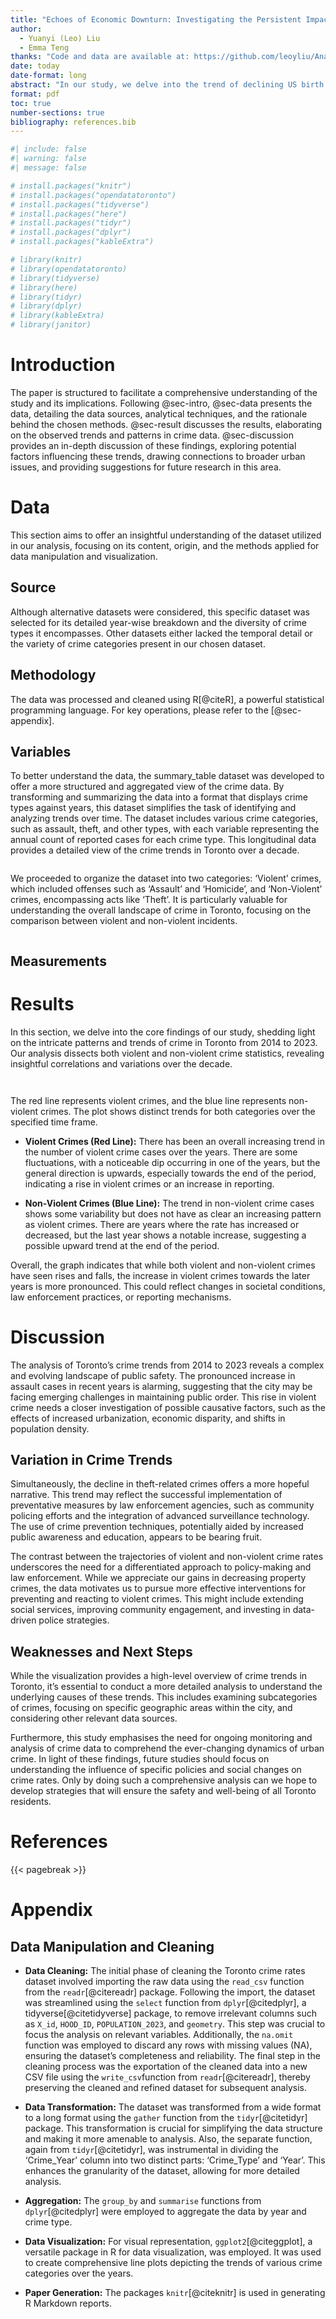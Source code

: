 ```yaml
---
title: "Echoes of Economic Downturn: Investigating the Persistent Impact of the Great Recession on Birth Rates Among Young Americans"
author: 
  - Yuanyi (Leo) Liu
  - Emma Teng
thanks: "Code and data are available at: https://github.com/leoyliu/Analyzing-the-Great-Recession-s-Impact-on-Young-Americans-Birth-Rates/tree/main. A replication of various aspects in this paper are available at: https://doi.org/10.48152/ssrp-srs6-t802"
date: today
date-format: long
abstract: "In our study, we delve into the trend of declining US birth rates among young individuals, particularly in light of the Great Recession's aftermath. By examining similar demographic and cohort factors as Kearney et al. (2022), we extend the investigation to include the potential influences of the feminist movement and advancements in technology and media. Our findings align with Kearney et al., reinforcing the notion of changing priorities among younger generations. This replication highlights the complex interplay of societal shifts and economic conditions on fertility decisions, offering a nuanced understanding of contemporary demographic trends."
format: pdf
toc: true
number-sections: true
bibliography: references.bib
---
```


```r
#| include: false
#| warning: false
#| message: false

# install.packages("knitr")
# install.packages("opendatatoronto")
# install.packages("tidyverse")
# install.packages("here")
# install.packages("tidyr")
# install.packages("dplyr")
# install.packages("kableExtra")

# library(knitr)
# library(opendatatoronto)
# library(tidyverse)
# library(here)
# library(tidyr)
# library(dplyr)
# library(kableExtra)
# library(janitor)
```


# Introduction {#sec-intro}

The paper is structured to facilitate a comprehensive understanding of the study and its implications. Following @sec-intro, @sec-data presents the data, detailing the data sources, analytical techniques, and the rationale behind the chosen methods. @sec-result discusses the results, elaborating on the observed trends and patterns in crime data. @sec-discussion provides an in-depth discussion of these findings, exploring potential factors influencing these trends, drawing connections to broader urban issues, and providing suggestions for future research in this area.

\newpage

# Data {#sec-data}

This section aims to offer an insightful understanding of the dataset utilized in our analysis, focusing on its content, origin, and the methods applied for data manipulation and visualization.

## Source

Although alternative datasets were considered, this specific dataset was selected for its detailed year-wise breakdown and the diversity of crime types it encompasses. Other datasets either lacked the temporal detail or the variety of crime categories present in our chosen dataset.

## Methodology
The data was processed and cleaned using R[@citeR], a powerful statistical programming language. For key operations, please refer to the [@sec-appendix]. 

## Variables
To better understand the data, the summary_table dataset was developed to offer a more structured and aggregated view of the crime data. By transforming and summarizing the data into a format that displays crime types against years, this dataset simplifies the task of identifying and analyzing trends over time. The dataset includes various crime categories, such as assault, theft, and other types, with each variable representing the annual count of reported cases for each crime type. This longitudinal data provides a detailed view of the crime trends in Toronto over a decade. 
```r

```


We proceeded to organize the dataset into two categories: 'Violent' crimes, which included offenses such as 'Assault' and 'Homicide', and 'Non-Violent' crimes, encompassing acts like 'Theft'. It is particularly valuable for understanding the overall landscape of crime in Toronto, focusing on the comparison between violent and non-violent incidents.
```r

```
 
## Measurements


\newpage

# Results {#sec-result}
In this section, we delve into the core findings of our study, shedding light on the intricate patterns and trends of crime in Toronto from 2014 to 2023. Our analysis dissects both violent and non-violent crime statistics, revealing insightful correlations and variations over the decade.
```r

```


```r

```
\newpage

The red line represents violent crimes, and the blue line represents non-violent crimes. The plot shows distinct trends for both categories over the specified time frame.

* **Violent Crimes (Red Line):** There has been an overall increasing trend in the number of violent crime cases over the years. There are some fluctuations, with a noticeable dip occurring in one of the years, but the general direction is upwards, especially towards the end of the period, indicating a rise in violent crimes or an increase in reporting.

* **Non-Violent Crimes (Blue Line):** The trend in non-violent crime cases shows some variability but does not have as clear an increasing pattern as violent crimes. There are years where the rate has increased or decreased, but the last year shows a notable increase, suggesting a possible upward trend at the end of the period.

Overall, the graph indicates that while both violent and non-violent crimes have seen rises and falls, the increase in violent crimes towards the later years is more pronounced. This could reflect changes in societal conditions, law enforcement practices, or reporting mechanisms.

\newpage

# Discussion {#sec-discussion}

The analysis of Toronto's crime trends from 2014 to 2023 reveals a complex and evolving landscape of public safety. The pronounced increase in assault cases in recent years is alarming, suggesting that the city may be facing emerging challenges in maintaining public order. This rise in violent crime needs a closer investigation of possible causative factors, such as the effects of increased urbanization, economic disparity, and shifts in population density.

## Variation in Crime Trends {#sec-first-point}

Simultaneously, the decline in theft-related crimes offers a more hopeful narrative. This trend may reflect the successful implementation of preventative measures by law enforcement agencies, such as community policing efforts and the integration of advanced surveillance technology. The use of crime prevention techniques, potentially aided by increased public awareness and education, appears to be bearing fruit.

The contrast between the trajectories of violent and non-violent crime rates underscores the need for a differentiated approach to policy-making and law enforcement. While we appreciate our gains in decreasing property crimes, the data motivates us to pursue more effective interventions for preventing and reacting to violent crimes. This might include extending social services, improving community engagement, and investing in data-driven police strategies.

## Weaknesses and Next Steps

While the visualization provides a high-level overview of crime trends in Toronto, it's essential to conduct a more detailed analysis to understand the underlying causes of these trends. This includes examining subcategories of crimes, focusing on specific geographic areas within the city, and considering other relevant data sources.

Furthermore, this study emphasises the need for ongoing monitoring and analysis of crime data to comprehend the ever-changing dynamics of urban crime. In light of these findings, future studies should focus on understanding the influence of specific policies and social changes on crime rates. Only by doing such a comprehensive analysis can we hope to develop strategies that will ensure the safety and well-being of all Toronto residents.

\newpage

# References

::: {#refs}
:::

{{< pagebreak >}}

# Appendix {#sec-appendix}
## Data Manipulation and Cleaning
* **Data Cleaning:** The initial phase of cleaning the Toronto crime rates dataset involved importing the raw data using the `read_csv` function from the `readr`[@citereadr] package. Following the import, the dataset was streamlined using the `select` function from `dplyr`[@citedplyr], a tidyverse[@citetidyverse] package, to remove irrelevant columns such as `X_id`, `HOOD_ID`, `POPULATION_2023`, and `geometry`. This step was crucial to focus the analysis on relevant variables. Additionally, the `na.omit` function was employed to discard any rows with missing values (NA), ensuring the dataset's completeness and reliability. The final step in the cleaning process was the exportation of the cleaned data into a new CSV file using the `write_csv `function from `readr`[@citereadr], thereby preserving the cleaned and refined dataset for subsequent analysis.

* **Data Transformation:** The dataset was transformed from a wide format to a long format using the `gather` function from the `tidyr`[@citetidyr] package. This transformation is crucial for simplifying the data structure and making it more amenable to analysis. Also, the separate function, again from `tidyr`[@citetidyr], was instrumental in dividing the 'Crime_Year' column into two distinct parts: 'Crime_Type' and 'Year'. This enhances the granularity of the dataset, allowing for more detailed analysis.

* **Aggregation:** The `group_by` and `summarise` functions from `dplyr`[@citedplyr] were employed to aggregate the data by year and crime type.

* **Data Visualization:** For visual representation, `ggplot2`[@citeggplot], a versatile package in R for data visualization, was employed. It was used to create comprehensive line plots depicting the trends of various crime categories over the years.

* **Paper Generation:** The packages `knitr`[@citeknitr] is used in generating R Markdown reports.


